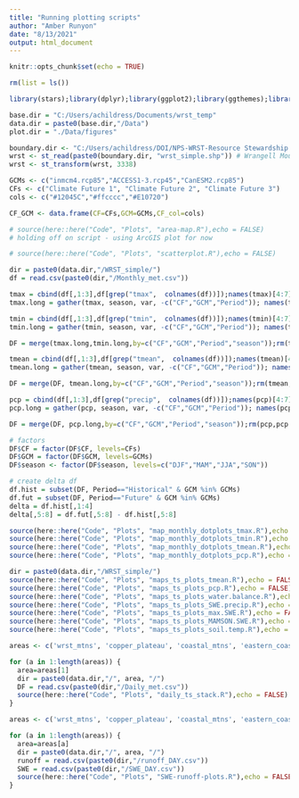 ```yaml
---
title: "Running plotting scripts"
author: "Amber Runyon"
date: "8/13/2021"
output: html_document
---
```


```r
knitr::opts_chunk$set(echo = TRUE)
```

```r
rm(list = ls())

library(stars);library(dplyr);library(ggplot2);library(ggthemes);library(viridis);library(here);library(ggrepel);library(rlang);library(units); library(tidyr); library(lemon);library(ggpubr);library(gridExtra);library(grid); library(gtable); library(lubridate)

base.dir = "C:/Users/achildress/Documents/wrst_temp"
data.dir = paste0(base.dir,"/Data")
plot.dir = "./Data/figures"

boundary.dir <- "C:/Users/achildress/DOI/NPS-WRST-Resource Stewardship Strategy - Climate/3.0 Climate futures development (Summer 2021)/Data/Boundary_shapefiles/"
wrst <- st_read(paste0(boundary.dir, "wrst_simple.shp")) # Wrangell Mountains
wrst <- st_transform(wrst, 3338)

GCMs <- c("inmcm4.rcp85","ACCESS1-3.rcp45","CanESM2.rcp85")
CFs <- c("Climate Future 1", "Climate Future 2", "Climate Future 3")
cols <- c("#12045C","#ffcccc","#E10720")

CF_GCM <- data.frame(CF=CFs,GCM=GCMs,CF_col=cols)
```

```r
# source(here::here("Code", "Plots", "area-map.R"),echo = FALSE)
# holding off on script - using ArcGIS plot for now
```

```r
# source(here::here("Code", "Plots", "scatterplot.R"),echo = FALSE) 
```

```r
dir = paste0(data.dir,"/WRST_simple/")
df = read.csv(paste0(dir,"/Monthly_met.csv"))

tmax = cbind(df[,1:3],df[grep("tmax",  colnames(df))]);names(tmax)[4:7] = gsub("\\..*","",names(tmax[,4:7]))
tmax.long = gather(tmax, season, var, -c("CF","GCM","Period")); names(tmax.long)[5]="tmax"

tmin = cbind(df[,1:3],df[grep("tmin",  colnames(df))]);names(tmin)[4:7] = gsub("\\..*","",names(tmin[,4:7]))
tmin.long = gather(tmin, season, var, -c("CF","GCM","Period")); names(tmin.long)[5]="tmin"

DF = merge(tmax.long,tmin.long,by=c("CF","GCM","Period","season"));rm(tmax,tmax.long,tmin,tmin.long)

tmean = cbind(df[,1:3],df[grep("tmean",  colnames(df))]);names(tmean)[4:7] = gsub("\\..*","",names(tmean[,4:7]))
tmean.long = gather(tmean, season, var, -c("CF","GCM","Period")); names(tmean.long)[5]="tmean"

DF = merge(DF, tmean.long,by=c("CF","GCM","Period","season"));rm(tmean,tmean.long)

pcp = cbind(df[,1:3],df[grep("precip",  colnames(df))]);names(pcp)[4:7] = gsub("\\..*","",names(pcp[,4:7]))
pcp.long = gather(pcp, season, var, -c("CF","GCM","Period")); names(pcp.long)[5]="pcp"

DF = merge(DF, pcp.long,by=c("CF","GCM","Period","season"));rm(pcp,pcp.long)

# factors
DF$CF = factor(DF$CF, levels=CFs)
DF$GCM = factor(DF$GCM, levels=GCMs)
DF$season <- factor(DF$season, levels=c("DJF","MAM","JJA","SON"))

# create delta df
df.hist = subset(DF, Period=="Historical" & GCM %in% GCMs)
df.fut = subset(DF, Period=="Future" & GCM %in% GCMs)
delta = df.hist[,1:4]
delta[,5:8] = df.fut[,5:8] - df.hist[,5:8]

source(here::here("Code", "Plots", "map_monthly_dotplots_tmax.R"),echo = FALSE)
source(here::here("Code", "Plots", "map_monthly_dotplots_tmin.R"),echo = FALSE)
source(here::here("Code", "Plots", "map_monthly_dotplots_tmean.R"),echo = FALSE)
source(here::here("Code", "Plots", "map_monthly_dotplots_pcp.R"),echo = FALSE)

```

```r
dir = paste0(data.dir,"/WRST_simple/")
source(here::here("Code", "Plots", "maps_ts_plots_tmean.R"),echo = FALSE)
source(here::here("Code", "Plots", "maps_ts_plots_pcp.R"),echo = FALSE)
source(here::here("Code", "Plots", "maps_ts_plots_water.balance.R"),echo = FALSE)
source(here::here("Code", "Plots", "maps_ts_plots_SWE.precip.R"),echo = FALSE)
source(here::here("Code", "Plots", "maps_ts_plots_max.SWE.R"),echo = FALSE)
source(here::here("Code", "Plots", "maps_ts_plots_MAMSON.SWE.R"),echo = FALSE)
source(here::here("Code", "Plots", "maps_ts_plots_soil.temp.R"),echo = FALSE)

```

``` r
areas <- c('wrst_mtns', 'copper_plateau', 'coastal_mtns', 'eastern_coast')

for (a in 1:length(areas)) {
  area=areas[1]
  dir = paste0(data.dir,"/", area, "/")
  DF = read.csv(paste0(dir,"/Daily_met.csv"))
  source(here::here("Code", "Plots", "daily_ts_stack.R"),echo = FALSE)
}

```

```r
areas <- c('wrst_mtns', 'copper_plateau', 'coastal_mtns', 'eastern_coast')

for (a in 1:length(areas)) {
  area=areas[a]
  dir = paste0(data.dir,"/", area, "/")
  runoff = read.csv(paste0(dir,"/runoff_DAY.csv"))
  SWE = read.csv(paste0(dir,"/SWE_DAY.csv"))
  source(here::here("Code", "Plots", "SWE-runoff-plots.R"),echo = FALSE)
}

```

